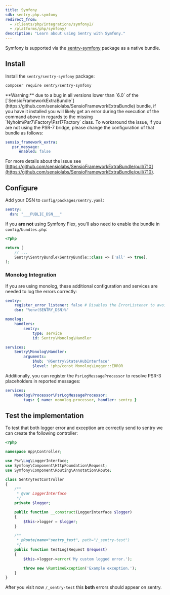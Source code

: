 ```yaml
---
title: Symfony
sdk: sentry.php.symfony
redirect_from:
  - /clients/php/integrations/symfony2/
  - /platforms/php/symfony/
description: "Learn about using Sentry with Symfony."
---
```


Symfony is supported via the [sentry-symfony](https://github.com/getsentry/sentry-symfony) package as a native bundle.

## Install

Install the `sentry/sentry-symfony` package:

```bash
composer require sentry/sentry-symfony
```

<Alert level="warning" title="Note">
**Warning:** due to a bug in all versions lower than `6.0` of the [`SensioFrameworkExtraBundle`](https://github.com/sensiolabs/SensioFrameworkExtraBundle) bundle,
if you have it installed you will likely get an error during the execution of the command above in regards to the missing `Nyholm\Psr7\Factory\Psr17Factory`
class. To workaround the issue, if you are not using the PSR-7 bridge, please change the configuration of that bundle as follows:

```yaml
sensio_framework_extra:
   psr_message:
      enabled: false
```

For more details about the issue see [https://github.com/sensiolabs/SensioFrameworkExtraBundle/pull/710](https://github.com/sensiolabs/SensioFrameworkExtraBundle/pull/710).
</Alert>

## Configure

Add your DSN to `config/packages/sentry.yaml`:

```yaml {filename:config/packages/sentry.yaml}
sentry:
  dsn: "___PUBLIC_DSN___"
```

If you **are not** using Symfony Flex, you'll also need to enable the bundle in `config/bundles.php`:

```php {filename:config/bundles.php}
<?php

return [
    // ...
    Sentry\SentryBundle\SentryBundle::class => ['all' => true],
];
```

### Monolog Integration

If you are using monolog, these additional configuration and services are needed to log the errors correctly:

```yaml {filename:config/packages/sentry.yaml}
sentry:
    register_error_listener: false # Disables the ErrorListener to avoid duplicated log in sentry
    dsn: "%env(SENTRY_DSN)%"

monolog:
    handlers:
        sentry:
            type: service
            id: Sentry\Monolog\Handler

services:
    Sentry\Monolog\Handler:
        arguments:
            $hub: '@Sentry\State\HubInterface'
            $level: !php/const Monolog\Logger::ERROR
```

Additionally, you can register the `PsrLogMessageProcessor` to resolve PSR-3 placeholders in reported messages:

```yaml {filename:config/packages/sentry.yaml}
services:
    Monolog\Processor\PsrLogMessageProcessor:
        tags: { name: monolog.processor, handler: sentry }
```

## Test the implementation

To test that both logger error and exception are correctly send to sentry
we can create the following controller:

```php
<?php

namespace App\Controller;

use Psr\Log\LoggerInterface;
use Symfony\Component\HttpFoundation\Request;
use Symfony\Component\Routing\Annotation\Route;

class SentryTestController
{
    /**
     * @var LoggerInterface
     */
    private $logger;

    public function __construct(LoggerInterface $logger)
    {
        $this->logger = $logger;
    }

    /**
     * @Route(name="sentry_test", path="/_sentry-test")
     */
    public function testLog(Request $request)
    {
        $this->logger->error('My custom logged error.');

        throw new \RuntimeException('Example exception.');
    }
}
```

After you visit now `/_sentry-test` this **both** errors should appear on sentry.
